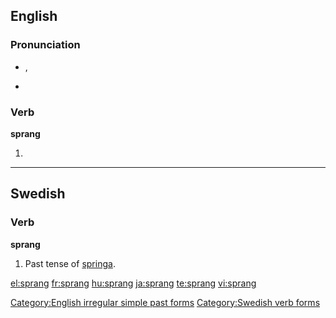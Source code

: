 ==English==

===Pronunciation===
*{{IPA|/'spɹeɪŋ/}}, {{SAMPA|/'spr{N/}}
*:{{rhymes|æŋ}}
*{{audio|en-us-sprang.ogg|Audio (US)}}

===Verb===
'''sprang'''

# {{simple past of|[[spring]]}}

[[Category:English irregular simple past forms]]

----

==Swedish==

===Verb===
'''sprang'''

# Past tense of [[springa#Swedish|springa]].

[[Category:Swedish verb forms]]

[[el:sprang]]
[[fr:sprang]]
[[hu:sprang]]
[[ja:sprang]]
[[te:sprang]]
[[vi:sprang]]